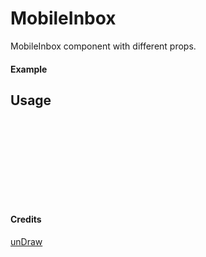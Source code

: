 
<Meta of={MobileInbox} title="unDraw/MobileInbox" />

# MobileInbox

MobileInbox component with different props.

#### Example

<Canvas of={MobileInbox.Primary} />

## Usage

```ts
import { MobileInbox } from "yadl-ui";

const Example = () => {
  return (
      <MobileInbox />
  );
};

export default Example;
```

#### Credits
[unDraw](https://undraw.co/illustrations)

